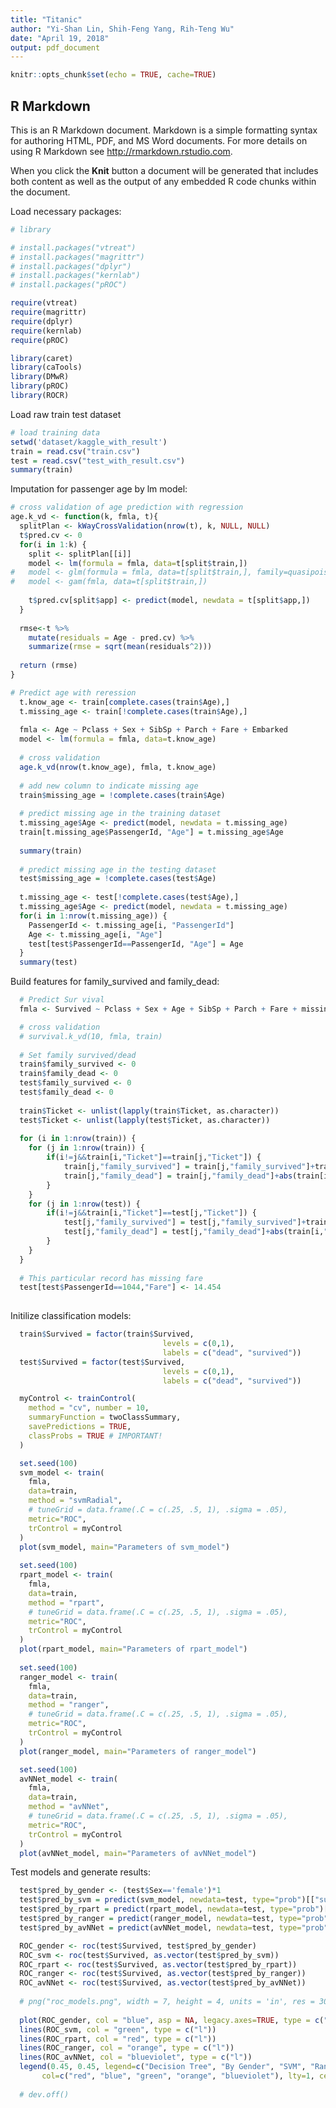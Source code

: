 ```yaml
---
title: "Titanic"
author: "Yi-Shan Lin, Shih-Feng Yang, Rih-Teng Wu"
date: "April 19, 2018"
output: pdf_document
---
```


```r
knitr::opts_chunk$set(echo = TRUE, cache=TRUE)
```

## R Markdown

This is an R Markdown document. Markdown is a simple formatting syntax for authoring HTML, PDF, and MS Word documents. For more details on using R Markdown see <http://rmarkdown.rstudio.com>.

When you click the **Knit** button a document will be generated that includes both content as well as the output of any embedded R code chunks within the document. 

Load necessary packages: 

```r

# library

# install.packages("vtreat")
# install.packages("magrittr")
# install.packages("dplyr")
# install.packages("kernlab")
# install.packages("pROC")

require(vtreat)
require(magrittr)
require(dplyr)
require(kernlab)
require(pROC)

library(caret)
library(caTools)
library(DMwR)
library(pROC)
library(ROCR)

```


Load raw train test dataset
```r
# load training data 
setwd('dataset/kaggle_with_result')
train = read.csv("train.csv")
test = read.csv("test_with_result.csv")
summary(train)
```

Imputation for passenger age by lm model:

```r
# cross validation of age prediction with regression
age.k_vd <- function(k, fmla, t){
  splitPlan <- kWayCrossValidation(nrow(t), k, NULL, NULL)
  t$pred.cv <- 0 
  for(i in 1:k) {  
  	split <- splitPlan[[i]]
  	model <- lm(formula = fmla, data=t[split$train,])
#	model <- glm(formula = fmla, data=t[split$train,], family=quasipoisson())
#	model <- gam(fmla, data=t[split$train,])
  	
  	t$pred.cv[split$app] <- predict(model, newdata = t[split$app,])
  }
  
  rmse<-t %>% 
  	mutate(residuals = Age - pred.cv) %>%
    summarize(rmse = sqrt(mean(residuals^2)))
    
  return (rmse)
}

# Predict age with reression
  t.know_age <- train[complete.cases(train$Age),]
  t.missing_age <- train[!complete.cases(train$Age),]
  
  fmla <- Age ~ Pclass + Sex + SibSp + Parch + Fare + Embarked
  model <- lm(formula = fmla, data=t.know_age)
  
  # cross validation
  age.k_vd(nrow(t.know_age), fmla, t.know_age)
  
  # add new column to indicate missing age
  train$missing_age = !complete.cases(train$Age)
  
  # predict missing age in the training dataset
  t.missing_age$Age <- predict(model, newdata = t.missing_age)	
  train[t.missing_age$PassengerId, "Age"] = t.missing_age$Age
  
  summary(train)
  
  # predict missing age in the testing dataset
  test$missing_age = !complete.cases(test$Age)
  
  t.missing_age <- test[!complete.cases(test$Age),]
  t.missing_age$Age <- predict(model, newdata = t.missing_age)
  for(i in 1:nrow(t.missing_age)) {
    PassengerId <- t.missing_age[i, "PassengerId"]
    Age <- t.missing_age[i, "Age"]
    test[test$PassengerId==PassengerId, "Age"] = Age
  }
  summary(test)
```

Build features for family_survived and family_dead:

```r

  # Predict Sur vival
  fmla <- Survived ~ Pclass + Sex + Age + SibSp + Parch + Fare + missing_age + family_survived + family_dead

  # cross validation
  # survival.k_vd(10, fmla, train)
  
  # Set family survived/dead
  train$family_survived <- 0
  train$family_dead <- 0
  test$family_survived <- 0
  test$family_dead <- 0    
  
  train$Ticket <- unlist(lapply(train$Ticket, as.character))
  test$Ticket <- unlist(lapply(test$Ticket, as.character))
  
  for (i in 1:nrow(train)) {
  	for (j in 1:nrow(train)) {
  		if(i!=j&&train[i,"Ticket"]==train[j,"Ticket"]) {
  			train[j,"family_survived"] = train[j,"family_survived"]+train[i,"Survived"];
  			train[j,"family_dead"] = train[j,"family_dead"]+abs(train[i,"Survived"]-1);
  		}
  	}
  	for (j in 1:nrow(test)) {
  		if(i!=j&&train[i,"Ticket"]==test[j,"Ticket"]) {
  			test[j,"family_survived"] = test[j,"family_survived"]+train[i,"Survived"];
  			test[j,"family_dead"] = test[j,"family_dead"]+abs(train[i,"Survived"]-1);
  		}    	
  	}
  }  
  
  # This particular record has missing fare
  test[test$PassengerId==1044,"Fare"] <- 14.454
  
```

Initilize classification models:

```r

  train$Survived = factor(train$Survived,
                                  levels = c(0,1),
                                  labels = c("dead", "survived"))
  test$Survived = factor(test$Survived,
                                  levels = c(0,1),
                                  labels = c("dead", "survived"))

  myControl <- trainControl(
    method = "cv", number = 10,
    summaryFunction = twoClassSummary,
    savePredictions = TRUE,
    classProbs = TRUE # IMPORTANT!
  )

  set.seed(100)
  svm_model <- train(
    fmla,
    data=train,
    method = "svmRadial",
    # tuneGrid = data.frame(.C = c(.25, .5, 1), .sigma = .05),
    metric="ROC",
    trControl = myControl
  )
  plot(svm_model, main="Parameters of svm_model")
  
  set.seed(100)
  rpart_model <- train(
    fmla,
    data=train,
    method = "rpart",
    # tuneGrid = data.frame(.C = c(.25, .5, 1), .sigma = .05),
    metric="ROC",
    trControl = myControl
  )
  plot(rpart_model, main="Parameters of rpart_model")
  
  set.seed(100)
  ranger_model <- train(
    fmla,
    data=train,
    method = "ranger",
    # tuneGrid = data.frame(.C = c(.25, .5, 1), .sigma = .05),
    metric="ROC",
    trControl = myControl
  )
  plot(ranger_model, main="Parameters of ranger_model")

  set.seed(100)
  avNNet_model <- train(
    fmla,
    data=train,
    method = "avNNet",
    # tuneGrid = data.frame(.C = c(.25, .5, 1), .sigma = .05),
    metric="ROC",
    trControl = myControl
  )
  plot(avNNet_model, main="Parameters of avNNet_model")

```

Test models and generate results:

```r
  
  test$pred_by_gender <- (test$Sex=='female')*1
  test$pred_by_svm = predict(svm_model, newdata=test, type="prob")[["survived"]]
  test$pred_by_rpart = predict(rpart_model, newdata=test, type="prob")[["survived"]]
  test$pred_by_ranger = predict(ranger_model, newdata=test, type="prob")[["survived"]]
  test$pred_by_avNNet = predict(avNNet_model, newdata=test, type="prob")[["survived"]]

  ROC_gender <- roc(test$Survived, test$pred_by_gender)
  ROC_svm <- roc(test$Survived, as.vector(test$pred_by_svm))
  ROC_rpart <- roc(test$Survived, as.vector(test$pred_by_rpart))
  ROC_ranger <- roc(test$Survived, as.vector(test$pred_by_ranger))
  ROC_avNNet <- roc(test$Survived, as.vector(test$pred_by_avNNet))
  
  # png("roc_models.png", width = 7, height = 4, units = 'in', res = 300)
  
  plot(ROC_gender, col = "blue", asp = NA, legacy.axes=TRUE, type = c("l"), main="ROC of classification models")
  lines(ROC_svm, col = "green", type = c("l"))
  lines(ROC_rpart, col = "red", type = c("l"))
  lines(ROC_ranger, col = "orange", type = c("l"))
  lines(ROC_avNNet, col = "blueviolet", type = c("l"))
  legend(0.45, 0.45, legend=c("Decision Tree", "By Gender", "SVM", "Random Forest", "Model Averaged Neural Network"),
       col=c("red", "blue", "green", "orange", "blueviolet"), lty=1, cex=0.8)
  
  # dev.off()

```
